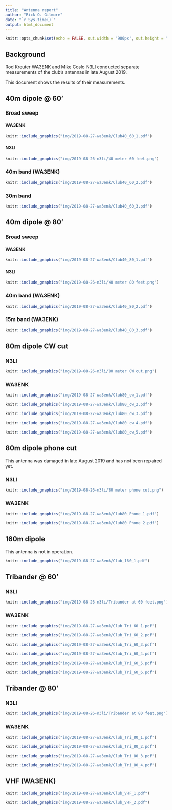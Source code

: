```yaml
---
title: "Antenna report"
author: "Rick O. Gilmore"
date: "`r Sys.time()`"
output: html_document
---
```


```r
knitr::opts_chunk$set(echo = FALSE, out.width = "900px", out.height = "600px")
```

## Background

Rod Kreuter WA3ENK and Mike Coslo N3LI conducted separate measurements of the club's antennas in late August 2019.

This document shows the results of their measurements.

## 40m dipole @ 60'

### Broad sweep

#### WA3ENK

```r
knitr::include_graphics("img/2019-08-27-wa3enk/Club40_60_1.pdf")
```

#### N3LI 

```r
knitr::include_graphics("img/2019-08-26-n3li/40 meter 60 feet.png")
```

### 40m band (WA3ENK)

```r
knitr::include_graphics("img/2019-08-27-wa3enk/Club40_60_2.pdf")
```

### 30m band

```r
knitr::include_graphics("img/2019-08-27-wa3enk/Club40_60_3.pdf")
```

## 40m dipole @ 80'

### Broad sweep

#### WA3ENK

```r
knitr::include_graphics("img/2019-08-27-wa3enk/Club40_80_1.pdf")
```

#### N3LI

```r
knitr::include_graphics("img/2019-08-26-n3li/40 meter 80 feet.png")
```

### 40m band (WA3ENK)

```r
knitr::include_graphics("img/2019-08-27-wa3enk/Club40_80_2.pdf")
```

### 15m band (WA3ENK)

```r
knitr::include_graphics("img/2019-08-27-wa3enk/Club40_80_3.pdf")
```

## 80m dipole CW cut

### N3LI

```r
knitr::include_graphics("img/2019-08-26-n3li/80 meter CW cut.png")
```

### WA3ENK

```r
knitr::include_graphics("img/2019-08-27-wa3enk/Club80_cw_1.pdf")
```

```r
knitr::include_graphics("img/2019-08-27-wa3enk/Club80_cw_2.pdf")
```

```r
knitr::include_graphics("img/2019-08-27-wa3enk/Club80_cw_3.pdf")
```

```r
knitr::include_graphics("img/2019-08-27-wa3enk/Club80_cw_4.pdf")
```

```r
knitr::include_graphics("img/2019-08-27-wa3enk/Club80_cw_5.pdf")
```

## 80m dipole phone cut

This antenna was damaged in late August 2019 and has not been repaired yet.

### N3LI

```r
knitr::include_graphics("img/2019-08-26-n3li/80 meter phone cut.png")
```

### WA3ENK

```r
knitr::include_graphics("img/2019-08-27-wa3enk/Club80_Phone_1.pdf")
```

```r
knitr::include_graphics("img/2019-08-27-wa3enk/Club80_Phone_2.pdf")
```

## 160m dipole

This antenna is not in operation.

```r
knitr::include_graphics("img/2019-08-27-wa3enk/Club_160_1.pdf")
```

## Tribander @ 60'

### N3LI

```r
knitr::include_graphics("img/2019-08-26-n3li/Tribander at 60 feet.png")
```

### WA3ENK

```r
knitr::include_graphics("img/2019-08-27-wa3enk/Club_Tri_60_1.pdf")
```

```r
knitr::include_graphics("img/2019-08-27-wa3enk/Club_Tri_60_2.pdf")
```

```r
knitr::include_graphics("img/2019-08-27-wa3enk/Club_Tri_60_3.pdf")
```

```r
knitr::include_graphics("img/2019-08-27-wa3enk/Club_Tri_60_4.pdf")
```

```r
knitr::include_graphics("img/2019-08-27-wa3enk/Club_Tri_60_5.pdf")
```

```r
knitr::include_graphics("img/2019-08-27-wa3enk/Club_Tri_60_6.pdf")
```

## Tribander @ 80'

### N3LI

```r
knitr::include_graphics("img/2019-08-26-n3li/Tribander at 80 feet.png")
```

### WA3ENK

```r
knitr::include_graphics("img/2019-08-27-wa3enk/Club_Tri_80_1.pdf")
```

```r
knitr::include_graphics("img/2019-08-27-wa3enk/Club_Tri_80_2.pdf")
```

```r
knitr::include_graphics("img/2019-08-27-wa3enk/Club_Tri_80_3.pdf")
```

```r
knitr::include_graphics("img/2019-08-27-wa3enk/Club_Tri_80_4.pdf")
```

## VHF (WA3ENK)

```r
knitr::include_graphics("img/2019-08-27-wa3enk/Club_VHF_1.pdf")
```

```r
knitr::include_graphics("img/2019-08-27-wa3enk/Club_VHF_2.pdf")
```

